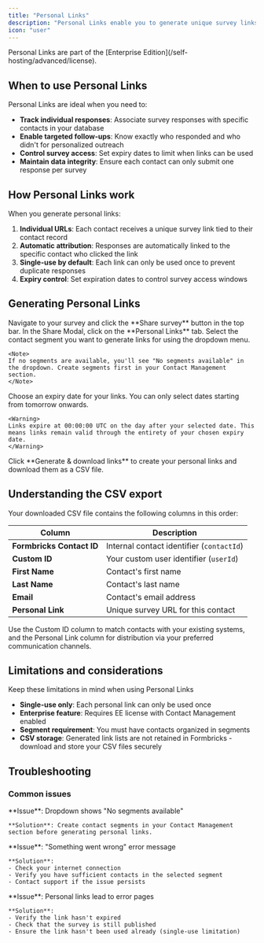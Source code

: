 ```yaml
---
title: "Personal Links"
description: "Personal Links enable you to generate unique survey links for individual contacts, allowing you to attribute responses directly to specific people and set expiry dates for better control over survey distribution."
icon: "user"
---
```


<Note>
  Personal Links are part of the [Enterprise Edition](/self-hosting/advanced/license). 
</Note>

## When to use Personal Links

Personal Links are ideal when you need to:

- **Track individual responses**: Associate survey responses with specific contacts in your database
- **Enable targeted follow-ups**: Know exactly who responded and who didn't for personalized outreach
- **Control survey access**: Set expiry dates to limit when links can be used
- **Maintain data integrity**: Ensure each contact can only submit one response per survey

## How Personal Links work

When you generate personal links:

1. **Individual URLs**: Each contact receives a unique survey link tied to their contact record
2. **Automatic attribution**: Responses are automatically linked to the specific contact who clicked the link
3. **Single-use by default**: Each link can only be used once to prevent duplicate responses
4. **Expiry control**: Set expiration dates to control survey access windows

## Generating Personal Links

<Steps>
  <Step title="Access the share modal">
    Navigate to your survey and click the **Share survey** button in the top bar.
  </Step>
  
  <Step title="Select Personal Links tab">
    In the Share Modal, click on the **Personal Links** tab.
  </Step>
  
  <Step title="Choose your segment">
    Select the contact segment you want to generate links for using the dropdown menu.
    
    <Note>
    If no segments are available, you'll see "No segments available" in the dropdown. Create segments first in your Contact Management section.
    </Note>
  </Step>
  
  <Step title="Set expiry date (optional)">
    Choose an expiry date for your links. You can only select dates starting from tomorrow onwards.
    
    <Warning>
    Links expire at 00:00:00 UTC on the day after your selected date. This means links remain valid through the entirety of your chosen expiry date.
    </Warning>
  </Step>
  
  <Step title="Generate and download">
    Click **Generate & download links** to create your personal links and download them as a CSV file.
  </Step>
</Steps>

## Understanding the CSV export

Your downloaded CSV file contains the following columns in this order:

| Column | Description |
|--------|-------------|
| **Formbricks Contact ID** | Internal contact identifier (`contactId`) |
| **Custom ID** | Your custom user identifier (`userId`) |
| **First Name** | Contact's first name |
| **Last Name** | Contact's last name |
| **Email** | Contact's email address |
| **Personal Link** | Unique survey URL for this contact |

<Tip>
Use the Custom ID column to match contacts with your existing systems, and the Personal Link column for distribution via your preferred communication channels.
</Tip>

## Limitations and considerations

<Warning>
Keep these limitations in mind when using Personal Links
</Warning>

- **Single-use only**: Each personal link can only be used once
- **Enterprise feature**: Requires EE license with Contact Management enabled
- **Segment requirement**: You must have contacts organized in segments
- **CSV storage**: Generated link lists are not retained in Formbricks - download and store your CSV files securely

## Troubleshooting

### Common issues

<Tabs>
  <Tab title="No segments available">
    **Issue**: Dropdown shows "No segments available"
    
    **Solution**: Create contact segments in your Contact Management section before generating personal links.
  </Tab>
  
  <Tab title="Generation failed">
    **Issue**: "Something went wrong" error message
    
    **Solution**: 
    - Check your internet connection
    - Verify you have sufficient contacts in the selected segment
    - Contact support if the issue persists
  </Tab>
  
  <Tab title="Links not working">
    **Issue**: Personal links lead to error pages
    
    **Solution**:
    - Verify the link hasn't expired
    - Check that the survey is still published
    - Ensure the link hasn't been used already (single-use limitation)
  </Tab>
</Tabs>